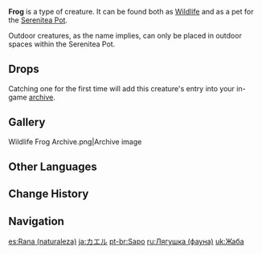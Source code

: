 {{About|the creature|the crafting material|Frog (Material)|all types of Frogs|Frogs}}
{{Furnishing Infobox
|id             = 369139
|image          = Wildlife Frog Icon.png
|category       = Animal
|subcategory    = Outdoor Creature
|quality        = 3
|adeptal_energy = 100
|load           = 350
|reduced_load   = 350
|description    = A small frog that often appears in wetlands.<br />This animal is very common in wetland areas, and its body secretes a mysterious sticky substance that has much medicinal utility.<br />Because the Realm Within has a lot of moisture, the frogs can also be found in the grass, and sometimes less careful dogs might end up stepping on their slippery backs and falling over.
|lbType         = Wildlife
|lbFamily       = Other Wildlife
|lbGroup        = Frogs
|source1        = Omni-Ubiquity Net
}}
{{Description|A small frog that often appears in wetlands.<br />This animal is very common in wetland areas, and its body secretes a mysterious sticky substance that has much medicinal utility.|[[Archive]] Description}}
'''Frog''' is a type of creature. It can be found both as [[Wildlife]] and as a pet for the [[Serenitea Pot]].

Outdoor creatures, as the name implies, can only be placed in outdoor spaces within the Serenitea Pot.

==Drops==
{{Card|Frog (Material)|1}}

Catching one for the first time will add this creature's entry into your in-game [[archive]].

==Gallery==
<gallery>
Wildlife Frog Archive.png|Archive image
</gallery>

==Other Languages==
{{Other Languages
|default_hidden = 1
|en      = Frog
|zhs     = 青蛙
|zhs_rm  = Qīng​wā
|zht     = 青蛙
|zht_rm  = Qīng​wā
|ja      = カエル
|ja_rm   = Kaeru
|ko      = 청개구리
|ko_rm   = Cheong-gaeguri
|es      = Rana
|fr      = Grenouille
|ru      = Лягушка
|th      = Frog
|vi      = Ếch Xanh
|de      = Frosch
|id      = Frog
|pt      = Sapo
|tr      = Kurbağa
|it      = Rana
}}

==Change History==
{{Change History|1.0}}

==Navigation==
{{Wildlife Navbox|state=collapsed}}
{{Furnishing Navbox/Living|Animal}}

[[es:Rana (naturaleza)]]
[[ja:カエル]]
[[pt-br:Sapo]]
[[ru:Лягушка (фауна)]]
[[uk:Жаба]]